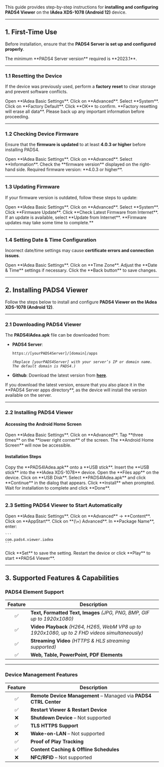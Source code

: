 This guide provides step-by-step instructions for **installing and configuring PADS4 Viewer** on the **IAdea XDS-1078 (Android 12)** device.

---

## **1. First-Time Use**

Before installation, ensure that the **PADS4 Server is set up and configured properly**.

<Note>
   The minimum **PADS4 Server version** required is **2023.1**.
</Note>

---

### **1.1 Resetting the Device**

If the device was previously used, perform a **factory reset** to clear storage and prevent software conflicts.

<Steps>
  <Step title="Step One">
    Open **IAdea Basic Settings**.
  </Step>
  <Step title="Step Two">
    Click on **Advanced**.
  </Step>
  <Step title="Step Three">
    Select **System**.
  </Step>
  <Step title="Step Four">
    Click on **Factory Default**.
  </Step>
  <Step title="Step Five">
    Click **OK** to confirm.
  </Step>
</Steps>

<Warning>
   **Factory resetting will erase all data**. Please back up any important information before proceeding.
</Warning>

---

### **1.2 Checking Device Firmware**

Ensure that the **firmware is updated** to at least **4.0.3 or higher** before installing PADS4.

<Steps>
  <Step title="Step One">
    Open **IAdea Basic Settings**.
  </Step>
  <Step title="Step Two">
    Click on **Advanced**.
  </Step>
  <Step title="Step Three">
    Select **Information**.
  </Step>
  <Step title="Step Four">
    Check the **firmware version** displayed on the right-hand side.
  </Step>
</Steps>

<Note>
   Required firmware version: **4.0.3 or higher**.
</Note>

---

### **1.3 Updating Firmware**

If your firmware version is outdated, follow these steps to update:

<Steps>
  <Step title="Step One">
    Open **IAdea Basic Settings**.
  </Step>
  <Step title="Step Two">
    Click on **Advanced**.
  </Step>
  <Step title="Step Three">
    Select **System**.
  </Step>
  <Step title="Step Four">
    Click **Firmware Update**.
  </Step>
  <Step title="Step Five">
    Click **Check Latest Firmware from Internet**.
  </Step>
  <Step title="Step Six">
    If an update is available, select **Update from Internet**.
  </Step>
</Steps>

<Note>
   **Firmware updates may take some time to complete.**
</Note>

---

### **1.4 Setting Date & Time Configuration**

Incorrect date/time settings may cause **certificate errors and connection issues**.

<Steps>
  <Step title="Step One">
    Open **IAdea Basic Settings**.
  </Step>
  <Step title="Step Two">
    Click on **Time Zone**.
  </Step>
  <Step title="Step Three">
    Adjust the **Date & Time** settings if necessary.
  </Step>
  <Step title="Step Four">
    Click the **Back button** to save changes.
  </Step>
</Steps>

---

## **2. Installing PADS4 Viewer**

Follow the steps below to install and configure **PADS4 Viewer on the IAdea XDS-1078 (Android 12)**.

---

### **2.1 Downloading PADS4 Viewer**

The **PADS4IAdea.apk** file can be downloaded from:

- **PADS4 Server**:

  ```
  https://[yourPADS4Server]/[domain]/apps  
  ```

  _``(Replace [yourPADS4Server] with your server’s IP or domain name. The default domain is PADS4.)``_
- **Github**: Download the latest version from [**here**](https://github.com/PADS4/PADS4-Viewer-IAdea/releases/latest).

<Warning>
   If you download the latest version, ensure that you also place it in the **PADS4 Server apps directory**, as the device will install the version available on the server.
</Warning>

---

### **2.2 Installing PADS4 Viewer**

#### **Accessing the Android Home Screen**

<Steps>
  <Step title="Step One">
    Open **IAdea Basic Settings**.
  </Step>
  <Step title="Step Two">
    Click on **Advanced**.
  </Step>
  <Step title="Step Three">
    Tap **three times** on the **lower right corner** of the screen.
  </Step>
  <Step title="Step Four">
    The **Android Home Screen** will now be accessible.
  </Step>
</Steps>

#### **Installation Steps**

<Steps>
  <Step title="Step One">
    Copy the **PADS4IAdea.apk** onto a **USB stick**.
  </Step>
  <Step title="Step Two">
    Insert the **USB stick** into the **IAdea XDS-1078** device.
  </Step>
  <Step title="Step Three">
    Open the **Files app** on the device.
  </Step>
  <Step title="Step Four">
    Click on **USB Disk**.
  </Step>
  <Step title="Step Five">
    Select **PADS4IAdea.apk** and click **Continue** in the dialog that appears.
  </Step>
  <Step title="Step Six">
    Click **Install** when prompted.
  </Step>
  <Step title="Step Seven">
    Wait for installation to complete and click **Done**.
  </Step>
</Steps>

---

### **2.3 Setting PADS4 Viewer to Start Automatically**

<Steps>
  <Step title="Step One">
    Open **IAdea Basic Settings**.
  </Step>
  <Step title="Step Two">
    Click on **Advanced** → **Content**.
  </Step>
  <Step title="Step Three">
    Click on **AppStart**.
  </Step>
  <Step title="Step Four">
    Click on **(\+) Advanced**.
  </Step>
  <Step title="Step Five">
    In **Package Name**, enter:

    ```
    com.pads4.viewer.iadea  
    ```
  </Step>
  <Step title="Step Six">
    Click **Set** to save the setting.
  </Step>
  <Step title="Step Seven">
    Restart the device or click **Play** to start **PADS4 Viewer**.
  </Step>
</Steps>

---

## **3. Supported Features & Capabilities**

### **PADS4 Element Support**

| Feature | Description                                                                                    |
| :-----: | ---------------------------------------------------------------------------------------------- |
| ✅       | **Text, Formatted Text, Images** _(JPG, PNG, BMP, GIF up to 1920x1080)_                        |
| ✅       | **Video Playback** _(H264, H265, WebM VP8 up to 1920x1080, up to 2 FHD videos simultaneously)_ |
| ✅       | **Streaming Video** _(HTTPS & HLS streaming supported)_                                        |
| ✅       | **Web, Table, PowerPoint, PDF Elements**                                                       |

---

### **Device Management Features**

| Feature | Description                                                      |
| :-----: | ---------------------------------------------------------------- |
| ✅       | **Remote Device Management** – Managed via **PADS4 CTRL Center** |
| ✅       | **Restart Viewer & Restart Device**                              |
| ❌       | **Shutdown Device** – Not supported                              |
| ✅       | **TLS HTTPS Support**                                            |
| ❌       | **Wake-on-LAN** – Not supported                                  |
| ✅       | **Proof of Play Tracking**                                       |
| ✅       | **Content Caching & Offline Schedules**                          |
| ❌       | **NFC/RFID** – Not supported                                     |